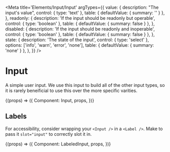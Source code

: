 
<Meta
  title='Elements/Input/Input'
  argTypes={{
    value: {
      description: "The input's value",
      control: { type: 'text' },
      table: { defaultValue: { summary: '' } },
    },
    readonly: {
      description: 'If the input should be readonly but operable',
      control: { type: 'boolean' },
      table: { defaultValue: { summary: false } },
    },
    disabled: {
      description: 'If the input should be readonly and inoperable',
      control: { type: 'boolean' },
      table: { defaultValue: { summary: false } },
    },
    state: {
      description: 'The state of the input',
      control: { type: 'select' },
      options: ['info', 'warn', 'error', 'none'],
      table: { defaultValue: { summary: 'none' } },
    },
  }}
/>

# Input

A simple user input. We use this input to build all of the other input types,
so it is rarely beneificial to use this over the more specific varities.

<Canvas>
  <Story name='Input'>
    {(props) => ({
      Component: Input,
      props,
    })}
  </Story>
</Canvas>

## Labels

For accessibility, consider wrapping your `<Input />` in a `<Label />`. Make
to pass it `slot="input"` to correctly slot it in.

<Canvas>
  <Story name='Labeled Input'>
    {(props) => ({
      Component: LabeledInput,
      props,
    })}
  </Story>
</Canvas>
